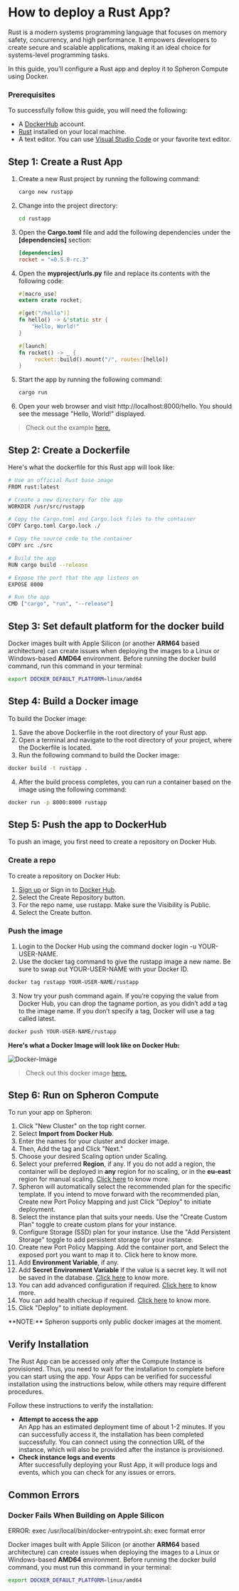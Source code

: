
# How to deploy a Rust App?

Rust is a modern systems programming language that focuses on memory safety, concurrency, and high performance. It empowers developers to create secure and scalable applications, making it an ideal choice for systems-level programming tasks.

In this guide, you’ll configure a Rust app and deploy it to Spheron Compute using Docker.

### Prerequisites

To successfully follow this guide, you will need the following:

- A [DockerHub](https://hub.docker.com/) account.
- [Rust](https://www.rust-lang.org/tools/install) installed on your local machine.
- A text editor. You can use [Visual Studio Code](https://code.visualstudio.com/) or your favorite text editor.

## Step 1: Create a Rust App

1. Create a new Rust project by running the following command:
   ```sh
   cargo new rustapp
   ```
2. Change into the project directory:
   ```sh
   cd rustapp
   ```
3. Open the **Cargo.toml** file and add the following dependencies under the **[dependencies]** section:

   ```toml
   [dependencies]
   rocket = "=0.5.0-rc.3"
   ```

4. Open the **myproject/urls.py** file and replace its contents with the following code:

   ```rust
   #[macro_use]
   extern crate rocket;

   #[get("/hello")]
   fn hello() -> &'static str {
       "Hello, World!"
   }

   #[launch]
   fn rocket() -> _ {
        rocket::build().mount("/", routes![hello])
   }
   ```

5. Start the app by running the following command:

   ```sh
   cargo run
   ```

6. Open your web browser and visit http://localhost:8000/hello. You should see the message "Hello, World!" displayed.

> Check out the example [here.](https://github.com/spheronFdn/docs/tree/main/examples/rustapp)

## Step 2: Create a Dockerfile

Here's what the dockerfile for this Rust app will look like:

```sh
# Use an official Rust base image
FROM rust:latest

# Create a new directory for the app
WORKDIR /usr/src/rustapp

# Copy the Cargo.toml and Cargo.lock files to the container
COPY Cargo.toml Cargo.lock ./

# Copy the source code to the container
COPY src ./src

# Build the app
RUN cargo build --release

# Expose the port that the app listens on
EXPOSE 8000

# Run the app
CMD ["cargo", "run", "--release"]
```

## Step 3: Set default platform for the docker build

Docker images built with Apple Silicon (or another **ARM64** based architecture) can create issues when deploying the images to a Linux or Windows-based **AMD64** environment.
Before running the docker build command, run this command in your terminal:

```sh
export DOCKER_DEFAULT_PLATFORM=linux/amd64
```

## Step 4: Build a Docker image

To build the Docker image:

1. Save the above Dockerfile in the root directory of your Rust app.
2. Open a terminal and navigate to the root directory of your project, where the Dockerfile is located.
3. Run the following command to build the Docker image:

```sh
docker build -t rustapp .
```

4. After the build process completes, you can run a container based on the image using the following command:

```sh
docker run -p 8000:8000 rustapp
```

## Step 5: Push the app to DockerHub

To push an image, you first need to create a repository on Docker Hub.

### Create a repo

To create a repository on Docker Hub:

1. [Sign up](https://www.docker.com/pricing?utm_source=docker&utm_medium=webreferral&utm_campaign=docs_driven_upgrade) or Sign in to [Docker Hub](https://hub.docker.com/).
2. Select the Create Repository button.
3. For the repo name, use rustapp. Make sure the Visibility is Public.
4. Select the Create button.

### Push the image

1. Login to the Docker Hub using the command docker login -u YOUR-USER-NAME.
2. Use the docker tag command to give the rustapp image a new name. Be sure to swap out YOUR-USER-NAME with your Docker ID.

```sh
docker tag rustapp YOUR-USER-NAME/rustapp
```

3. Now try your push command again. If you’re copying the value from Docker Hub, you can drop the tagname portion, as you didn’t add a tag to the image name. If you don’t specify a tag, Docker will use a tag called latest.

```sh
docker push YOUR-USER-NAME/rustapp
```

**Here's what a Docker Image will look like on Docker Hub:**

![Docker-Image](assets/docker-image.png)

> Check out this docker image [here.](https://hub.docker.com/r/rekpero/nft-minter-server/tags)

## Step 6: Run on Spheron Compute

To run your app on Spheron:

1. Click "New Cluster" on the top right corner.
2. Select **Import from Docker Hub**.
3. Enter the names for your cluster and docker image.
4. Then, Add the tag and Click "Next."
5. Choose your desired Scaling option under Scaling.
6. Select your preferred **Region**, if any. If you do not add a region, the container will be deployed in **any** region for no scaling, or in the **eu-east** region for manual scaling. [Click here](/compute/cluster/#region) to know more.
7. Spheron will automatically select the recommended plan for the specific template. If you intend to move forward with the recommended plan, Create new Port Policy Mapping and just Click "Deploy" to initiate deployment.
8. Select the instance plan that suits your needs. Use the "Create Custom Plan" toggle to create custom plans for your instance.
9. Configure Storage (SSD) plan for your instance. Use the "Add Persistent Storage" toggle to add persistent storage for your instance.
10. Create new Port Policy Mapping. Add the container port, and Select the exposed port you want to map it to. Click here to know more.
11. Add **Environment Variable**, if any.
12. Add **Secret Environment Variable** if the value is a secret key. It will not be saved in the database. [Click here](/compute/cluster/#environment-variables) to know more.
13. You can add advanced configuration if required. [Click here](/compute/cluster/#advanced-configuration) to know more.
14. You can add health checkup if required. [Click here](/compute/cluster/#health-checkup) to know more.
15. Click "Deploy" to initiate deployment.

<Callout type="info">
  **NOTE:** Spheron supports only public docker images at the moment.
</Callout>

## Verify Installation

The Rust App can be accessed only after the Compute Instance is provisioned.
Thus, you need to wait for the installation to complete before you can start using the app.
Your Apps can be verified for successful installation using the instructions below, while others may require different procedures.

Follow these instructions to verify the installation:

- **Attempt to access the app** \
  An App has an estimated deployment time of about 1-2 minutes.
  If you can successfully access it, the installation has been completed successfully.
  You can connect using the connection URL of the instance, which will also be provided after the instance is provisioned.
- **Check instance logs and events** \
  After successfully deploying your Rust App, it will produce logs and events, which you can check for any issues or errors.

## Common Errors

### Docker Fails When Building on Apple Silicon

<Callout type="error">
  ERROR: exec /usr/local/bin/docker-entrypoint.sh: exec format error
</Callout>

Docker images built with Apple Silicon (or another **ARM64** based architecture) can create issues when deploying the images to a Linux or Windows-based **AMD64** environment.
Before running the docker build command, you must run this command in your terminal:

```sh
export DOCKER_DEFAULT_PLATFORM=linux/amd64
```

<Navigation name="Deploy Rust App" />
